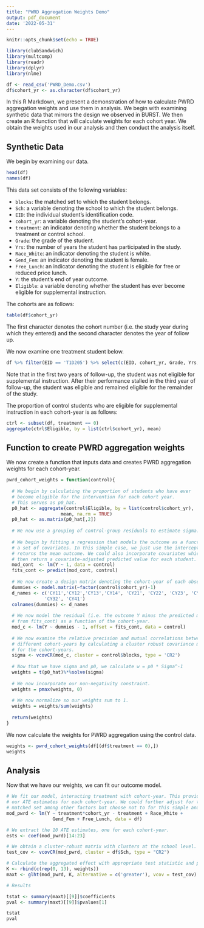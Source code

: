 ```yaml
---
title: "PWRD Aggregation Weights Demo"
output: pdf_document
date: '2022-05-31'
---
```


```r
knitr::opts_chunk$set(echo = TRUE)

library(clubSandwich)
library(multcomp)
library(readr)
library(dplyr)
library(nlme)

df <- read_csv('PWRD_Demo.csv')
df$cohort_yr <- as.character(df$cohort_yr)
```

In this R Markdown, we present a demonstration of how to calculate PWRD aggregation weights and use them in analysis. We begin with examining synthetic data that mirrors the design we observed in BURST. We then create an R function that will calculate weights for each cohort year. We obtain the weights used in our analysis and then conduct the analysis itself. 

## Synthetic Data

We begin by examining our data. 

```r

head(df)
names(df)

```

This data set consists of the following variables:

* `blocks`: the matched set to which the student belongs.
* `Sch`: a variable denoting the school to which the student belongs. 
* `EID`: the individual student's identification code.
* `cohort_yr`: a variable denoting the student's cohort-year.
* `treatment`: an indicator denoting whether the student belongs to a treatment or control school.
* `Grade`: the grade of the student.
* `Yrs`: the number of years the student has participated in the study.
* `Race_White`: an indicator denoting the student is white.
* `Gend_Fem`: an indicator denoting the student is female.
* `Free_Lunch`: an indicator denoting the student is eligible for free or reduced price lunch.
* `Y`: the student's end of year outcome. 
* `Eligible`: a variable denoting whether the student has ever become eligible for supplemental instruction.

The cohorts are as follows:

```r

table(df$cohort_yr)

```

The first character denotes the cohort number (i.e. the study year during which they entered) and the second character denotes the year of follow up. 

We now examine one treatment student below.

```r

df %>% filter(EID == 'T1D205') %>% select(c(EID, cohort_yr, Grade, Yrs, Y, Eligible, treatment))

```
Note that in the first two years of follow-up, the student was not eligible for supplemental instruction. After their performance stalled in the third year of follow-up, the student was eligible and remained eligible for the remainder of the study. 

The proportion of control students who are eligible for supplemental instruction in each cohort-year is as follows:
```r

ctrl <- subset(df, treatment == 0)
aggregate(ctrl$Eligible, by = list(ctrl$cohort_yr), mean)

```

## Function to create PWRD aggregation weights

We now create a function that inputs data and creates PWRD aggregation weights for each cohort-year. 
```r

pwrd_cohort_weights = function(control){
  
  # We begin by calculating the proportion of students who have ever 
  # become eligible for the intervention for each cohort year. 
  # This serves as p0_hat. 
  p0_hat <- aggregate(control$Eligible, by = list(control$cohort_yr),
                    mean, na.rm = TRUE)
  p0_hat <- as.matrix(p0_hat[,2])
  
  # We now use a grouping of control-group residuals to estimate sigma. 
  
  # We begin by fitting a regression that models the outcome as a function of
  # a set of covariates. In this simple case, we just use the intercept, which
  # returns the mean outcome. We could also incorporate covariates which would 
  # then return a covariate-adjusted predicted value for each student. 
  mod_cont  <- lm(Y ~ 1, data = control)
  fits_cont <- predict(mod_cont, control)
  
  # We now create a design matrix denoting the cohort-year of each observation.
  dummies <- model.matrix(~factor(control$cohort_yr)-1)
  d_names <- c('CY11','CY12','CY13','CY14', 'CY21', 'CY22', 'CY23', 'CY31',
              'CY32', 'CY41')
  colnames(dummies) <- d_names
  
  # We now model the residual (i.e. the outcome Y minus the predicted mean
  # from fits_cont) as a function of the cohort-year. 
  mod_c <- lm(Y ~ dummies - 1, offset = fits_cont, data = control)
  
  # We now examine the relative precision and mutual correlations between the 
  # different cohort-years by calculating a cluster robust covariance matrix 
  # for the cohort-years. 
  sigma <- vcovCR(mod_c, cluster = control$blocks, type = 'CR2')
  
  # Now that we have sigma and p0, we calculate w = p0 * Sigma^-1
  weights = t(p0_hat)%*%solve(sigma)
  
  # We now incorporate our non-negativity constraint.
  weights = pmax(weights, 0)
  
  # We now normalize so our weights sum to 1. 
  weights = weights/sum(weights)
  
  return(weights)
}

```

We now calculate the weights for PWRD aggregation using the control data.

```r

weights <- pwrd_cohort_weights(df[(df$treatment == 0),])
weights

```

## Analysis

Now that we have our weights, we can fit our outcome model.

```r

# We fit our model, interacting treatment with cohort-year. This provides
# our ATE estimates for each cohort-year. We could further adjust for the
# matched set among other factors but choose not to for this simple analysis. 
mod_pwrd <- lm(Y ~ treatment*cohort_yr - treatment + Race_White + 
                 Gend_Fem + Free_Lunch, data = df)

# We extract the 10 ATE estimates, one for each cohort-year.
ests <- coef(mod_pwrd)[14:23]

# We obtain a cluster-robust matrix with clusters at the school level.
test_cov <- vcovCR(mod_pwrd, cluster = df$Sch, type = "CR2")

# Calculate the aggregated effect with appropriate test statistic and p-value
K <- rbind(c(rep(0, 13), weights))
maxt <- glht(mod_pwrd, K, alternative = c('greater'), vcov = test_cov)

# Results

tstat <- summary(maxt)[[9]]$coefficients
pval <- summary(maxt)[[9]]$pvalues[1]

tstat
pval
```


